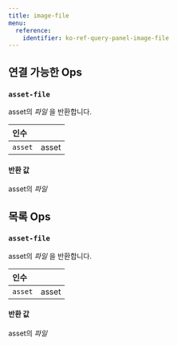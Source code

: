 ---
title: image-file
menu:
  reference:
    identifier: ko-ref-query-panel-image-file
---

## 연결 가능한 Ops
<h3 id="asset-file"><code>asset-file</code></h3>

asset의 _파일_ 을 반환합니다.

| 인수 |  |
| :--- | :--- |
| `asset` | asset |

#### 반환 값
asset의 _파일_


## 목록 Ops
<h3 id="asset-file"><code>asset-file</code></h3>

asset의 _파일_ 을 반환합니다.

| 인수 |  |
| :--- | :--- |
| `asset` | asset |

#### 반환 값
asset의 _파일_
